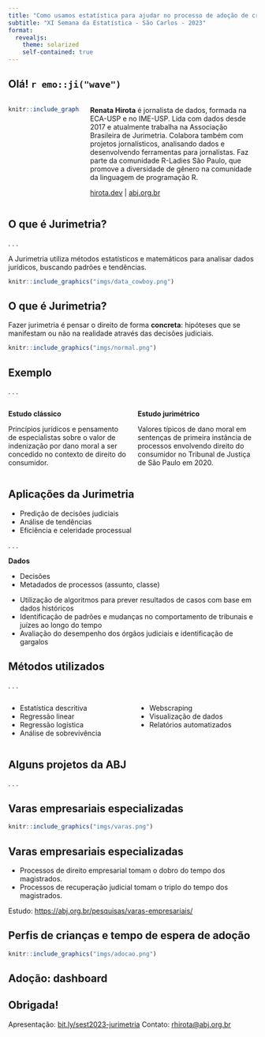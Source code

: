 ```yaml
---
title: "Como usamos estatística para ajudar no processo de adoção de crianças"
subtitle: "XI Semana da Estatística - São Carlos - 2023"
format:
  revealjs:
    theme: solarized
    self-contained: true
---
```


## Olá! `r emo::ji("wave")` {.smaller}

:::: {.columns}

::: {.column width="30%"}

```r
knitr::include_graphics("imgs/renata.jpg")
```
::: 

::: {.column width="70%"}
**Renata Hirota** é jornalista de dados, formada na ECA-USP e no IME-USP. Lida com dados desde 2017 e atualmente trabalha na Associação Brasileira de Jurimetria. Colabora também com projetos jornalísticos, analisando dados e desenvolvendo ferramentas para jornalistas. Faz parte da comunidade R-Ladies São Paulo, que promove a diversidade de gênero na comunidade da linguagem de programação R.

[hirota.dev](https://hirota.dev) | [abj.org.br](http://abj.org.br/)

:::

::::

## O que é Jurimetria?

. . .

A Jurimetria utiliza métodos estatísticos e matemáticos para analisar dados jurídicos, buscando padrões e tendências.

```r
knitr::include_graphics("imgs/data_cowboy.png")
```

## O que é Jurimetria?

Fazer jurimetria é pensar o direito de forma **concreta**: hipóteses que se manifestam ou não na realidade através das decisões judiciais.

```r
knitr::include_graphics("imgs/normal.png")
```


## Exemplo

. . . 

:::: {.columns}
::: {.column width="50%"}
**Estudo clássico**

Princípios jurídicos e pensamento de especialistas sobre o valor de indenização por dano moral a ser concedido no contexto de direito do consumidor.
:::
::: {.column width="50%"}
::: {.fragment}
**Estudo jurimétrico**

Valores típicos de dano moral em sentenças de primeira instância de processos envolvendo direito do consumidor no Tribunal de Justiça de São Paulo em 2020.
:::
:::
::::

## Aplicações da Jurimetria

- Predição de decisões judiciais
- Análise de tendências
- Eficiência e celeridade processual

. . . 

**Dados**

- Decisões
- Metadados de processos (assunto, classe)

::: {.notes}

- Utilização de algoritmos para prever resultados de casos com base em dados históricos
- Identificação de padrões e mudanças no comportamento de tribunais e juízes ao longo do tempo
- Avaliação do desempenho dos órgãos judiciais e identificação de gargalos
:::

## Métodos utilizados

. . .

:::: {.columns}

::: {.column width="50%"}
- Estatística descritiva
- Regressão linear
- Regressão logística
- Análise de sobrevivência
:::
::: {.column width="50%"}
::: {.fragment}
- Webscraping
- Visualização de dados
- Relatórios automatizados
:::
:::
::::

## Alguns projetos da ABJ {.center}

. . . 

## Varas empresariais especializadas

```r
knitr::include_graphics("imgs/varas.png")
```

## Varas empresariais especializadas

- Processos de direito empresarial tomam o dobro do tempo dos magistrados.
- Processos de recuperação judicial tomam o triplo do tempo dos magistrados.

Estudo: [https://abj.org.br/pesquisas/varas-empresariais/](https://abj.org.br/pesquisas/varas-empresariais/)


## Perfis de crianças e tempo de espera de adoção

```r
knitr::include_graphics("imgs/adocao.png")
```




## Adoção: dashboard



## Obrigada! {.center}

Apresentação: [bit.ly/sest2023-jurimetria](bit.ly/sest2023-jurimetria)
Contato: [rhirota@abj.org.br](mailto:rhirota@abj.org.br)

